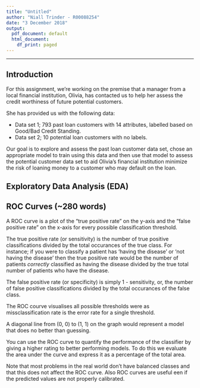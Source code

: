 ---
title: "Untitled"
author: "Niall Trinder - R00088254"
date: "3 December 2018"
output:
  pdf_document: default
  html_document:
    df_print: paged
---

***

## Introduction
For this assignment, we're working on the premise that a manager from a local financial institution, Olivia, has contacted us to help her assess the credit worthiness of future potential customers.

She has provided us with the following data:

* Data set 1; 793 past loan customers with 14 attributes, labelled  based on Good/Bad Credit Standing.
* Data set 2; 10 potential loan customers with no labels.

Our goal is to explore and assess the past loan customer data set, chose an appropriate model to train using this data and then use that model to assess the potential customer data set to aid Olivia's financial institution minimize the risk of loaning money to a customer who may default on the loan.

## Exploratory Data Analysis (EDA)

## ROC Curves (~280 words)
A ROC curve is a plot of the "true positive rate" on the y-axis and the "false positive rate" on the x-axis for every possible classification threshold.

The true positive rate (or sensitivity) is the number of true positive classifications divided by the total occurances of the true class. For instance; if you were to classify a patient has 'having the disease' or 'not having the disease' then the true positive rate would be the number of patients *correctly* classified as having the disease divided by the true total number of patients who have the disease.

The false positive rate (or specificity) is simply 1 - sensitivity, or, the number of false positive classifications divided by the total occurances of the false class.

The ROC courve visualises all possible thresholds were as missclassification rate is the error rate for a single threshold.

A diagonal line from (0, 0) to (1, 1) on the graph would represent a model that does no better than guessing.

You can use the ROC curve to quantify the performance of the classifier by giving a higher rating to better performing models. To do this we evaluate the area under the curve and express it as a percentage of the total area.

Note that most problems in the real world don't have balanced classes and that this does not affect the ROC curve. Also ROC curves are useful een if the predicted values are not properly calibrated.
